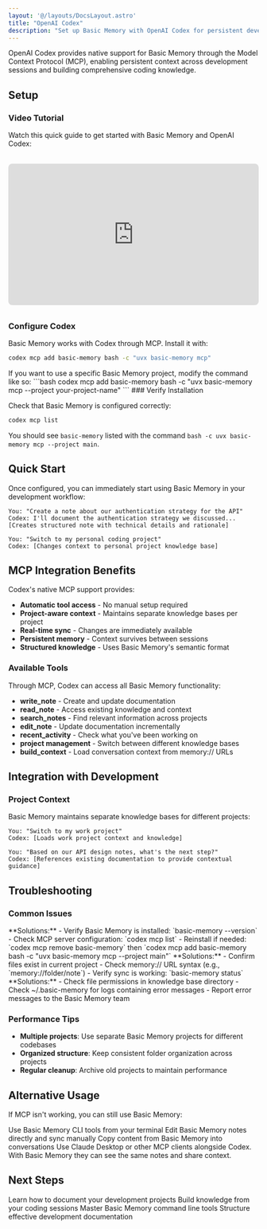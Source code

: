 ```yaml
---
layout: '@/layouts/DocsLayout.astro'
title: "OpenAI Codex"
description: "Set up Basic Memory with OpenAI Codex for persistent development knowledge and enhanced coding sessions"
---
```



OpenAI Codex provides native support for Basic Memory through the Model Context Protocol (MCP), enabling persistent context across development sessions and building comprehensive coding knowledge.

## Setup

### Video Tutorial

Watch this quick guide to get started with Basic Memory and OpenAI Codex:

<div style="position: relative; padding-bottom: 56.25%; height: 0; overflow: hidden; max-width: 100%; margin: 2rem 0;">
  <iframe
    style="position: absolute; top: 0; left: 0; width: 100%; height: 100%; border-radius: 0.5rem;"
    src="https://www.youtube.com/embed/BfISDQ0p-UM"
    title="Basic Memory + OpenAI Codex Setup Guide"
    frameborder="0"
    allow="accelerometer; autoplay; clipboard-write; encrypted-media; gyroscope; picture-in-picture; web-share"
    allowfullscreen
  ></iframe>
</div>

### Configure Codex

Basic Memory works with Codex through MCP. Install it with:

```bash
codex mcp add basic-memory bash -c "uvx basic-memory mcp"
```
<Tip>
If you want to use a specific Basic Memory project, modify the command like so:
```bash
codex mcp add basic-memory bash -c "uvx basic-memory mcp --project your-project-name"
```
</Tip>
### Verify Installation

Check that Basic Memory is configured correctly:

```bash
codex mcp list
```

You should see `basic-memory` listed with the command `bash -c uvx basic-memory mcp --project main`.

## Quick Start

Once configured, you can immediately start using Basic Memory in your development workflow:

```
You: "Create a note about our authentication strategy for the API"
Codex: I'll document the authentication strategy we discussed...
[Creates structured note with technical details and rationale]

You: "Switch to my personal coding project"
Codex: [Changes context to personal project knowledge base]
```

## MCP Integration Benefits

Codex's native MCP support provides:

- **Automatic tool access** - No manual setup required
- **Project-aware context** - Maintains separate knowledge bases per project
- **Real-time sync** - Changes are immediately available
- **Persistent memory** - Context survives between sessions
- **Structured knowledge** - Uses Basic Memory's semantic format

### Available Tools

Through MCP, Codex can access all Basic Memory functionality:

- **write_note** - Create and update documentation
- **read_note** - Access existing knowledge and context
- **search_notes** - Find relevant information across projects
- **edit_note** - Update documentation incrementally
- **recent_activity** - Check what you've been working on
- **project management** - Switch between different knowledge bases
- **build_context** - Load conversation context from memory:// URLs

## Integration with Development

### Project Context

Basic Memory maintains separate knowledge bases for different projects:

```
You: "Switch to my work project"
Codex: [Loads work project context and knowledge]

You: "Based on our API design notes, what's the next step?"
Codex: [References existing documentation to provide contextual guidance]
```

## Troubleshooting

### Common Issues

<Accordion>
  <AccordionItem title="Codex can't access Basic Memory">
    **Solutions:**
    - Verify Basic Memory is installed: `basic-memory --version`
    - Check MCP server configuration: `codex mcp list`
    - Reinstall if needed: `codex mcp remove basic-memory` then `codex mcp add basic-memory bash -c "uvx basic-memory mcp --project main"`
  </AccordionItem>

  <AccordionItem title="Context not loading from memory:// URLs">
    **Solutions:**
    - Confirm files exist in current project
    - Check memory:// URL syntax (e.g., `memory://folder/note`)
    - Verify sync is working: `basic-memory status`
  </AccordionItem>

  <AccordionItem title="Notes not updating">
    **Solutions:**
    - Check file permissions in knowledge base directory
    - Check ~/.basic-memory for logs containing error messages
    - Report error messages to the Basic Memory team
  </AccordionItem>
</Accordion>

### Performance Tips

- **Multiple projects**: Use separate Basic Memory projects for different codebases
- **Organized structure**: Keep consistent folder organization across projects
- **Regular cleanup**: Archive old projects to maintain performance

## Alternative Usage

If MCP isn't working, you can still use Basic Memory:

<CardGroup cols={2}>
  <Card title="CLI Integration">
    Use Basic Memory CLI tools from your terminal
  </Card>
  <Card title="File Editing">
    Edit Basic Memory notes directly and sync manually
  </Card>
  <Card title="Manual Context">
    Copy content from Basic Memory into conversations
  </Card>
  <Card title="Parallel Usage">
    Use Claude Desktop or other MCP clients alongside Codex. With Basic Memory they can see the same notes and share context.
  </Card>
</CardGroup>

## Next Steps

<CardGroup cols={2}>
  <Card title="Project Documentation" href="/how-to/project-documentation">
    Learn how to document your development projects
  </Card>
  <Card title="Research & Learning" href="/how-to/research-learning">
    Build knowledge from your coding sessions
  </Card>
  <Card title="CLI Reference" href="/guides/cli-reference">
    Master Basic Memory command line tools
  </Card>
  <Card title="Knowledge Format" href="/guides/knowledge-format">
    Structure effective development documentation
  </Card>
</CardGroup>
